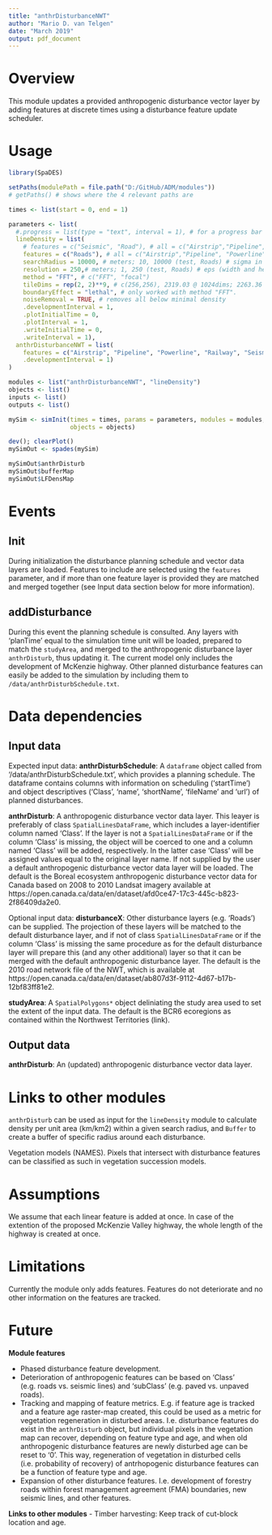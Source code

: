 ```yaml
---
title: "anthrDisturbanceNWT"
author: "Mario D. van Telgen"
date: "March 2019"
output: pdf_document
---
```


# Overview

This module updates a provided anthropogenic disturbance vector layer by adding features at discrete times using a disturbance feature update scheduler.

# Usage

```r
library(SpaDES)

setPaths(modulePath = file.path("D:/GitHub/ADM/modules"))
# getPaths() # shows where the 4 relevant paths are

times <- list(start = 0, end = 1)

parameters <- list(
  #.progress = list(type = "text", interval = 1), # for a progress bar
  lineDensity = list(
    # features = c("Seismic", "Road"), # all = c("Airstrip","Pipeline", "Powerline", "Railway", "Road", "Seismic", "Unknown")
    features = c("Roads"), # all = c("Airstrip","Pipeline", "Powerline", "Railway", "Road", "Seismic", "Unknown") # use "disturbanceX" 'Roads' if lineFeatures are 
    searchRadius = 10000, # meters; 10, 10000 (test, Roads) # sigma in gaussian, xmax in uniform
    resolution = 250,# meters; 1, 250 (test, Roads) # eps (width and height of pixels)
    method = "FFT", # c("FFT", "focal")
    tileDims = rep(2, 2)**9, # c(256,256), 2319.03 @ 1024dims; 2263.36 secs @ 2048dims
    boundaryEffect = "lethal", # only worked with method "FFT".
    noiseRemoval = TRUE, # removes all below minimal density
    .developmentInterval = 1,
    .plotInitialTime = 0,
    .plotInterval = 1,
    .writeInitialTime = 0,
    .writeInterval = 1),
  anthrDisturbanceNWT = list(
    features = c("Airstrip", "Pipeline", "Powerline", "Railway", "Seismic", "Unknown"), # all = c("Airstrip","Pipeline", "Powerline", "Railway", "Road", "Seismic", "Unknown")
    .developmentInterval = 1)
)

modules <- list("anthrDisturbanceNWT", "lineDensity")
objects <- list()
inputs <- list()
outputs <- list()

mySim <- simInit(times = times, params = parameters, modules = modules,
                 objects = objects)

dev(); clearPlot()
mySimOut <- spades(mySim)

mySimOut$anthrDisturb
mySimOut$bufferMap
mySimOut$LFDensMap

```

# Events

## Init
During initialization the disturbance planning schedule and vector data layers are loaded.
Features to include are selected using the `features` parameter, and if more than one feature layer is provided they are matched and merged together (see Input data section below for more information).

## addDisturbance
During this event the planning schedule is consulted. Any layers with 'planTime' equal to the simulation time unit will be loaded, prepared to match the `studyArea`, and merged to the anthropogenic disturbance layer `anthrDisturb`, thus updating it.
The current model only includes the development of McKenzie highway. Other planned disturbance features can easily be added to the simulation by including them to `/data/anthrDisturbSchedule.txt`.


# Data dependencies

## Input data

Expected input data:
**anthrDisturbSchedule**: A `dataframe` object called from '/data/anthrDisturbSchedule.txt', which provides a planning schedule. The dataframe contains columns with information on scheduling ('startTime') and object descriptives ('Class', 'name', 'shortName', 'fileName' and 'url') of planned disturbances.

**anthrDisturb**: A anthropogenic disturbance vector data layer. This leayer is preferably of class `SpatialLinesDataFrame`, which includes a layer-identifier column named 'Class'. If the layer is not a `SpatialLinesDataFrame` or if the column 'Class' is missing, the object will be coerced to one and a column named 'Class' will be added, respectively. In the latter case 'Class' will be assigned values equal to the original layer name. If not supplied by the user a default anthropogenic disturbance vector data layer will be loaded. 
The default is the Boreal ecosystem anthropogenic disturbance vector data for Canada based on 2008 to 2010 Landsat imagery available at https://open.canada.ca/data/en/dataset/afd0ce47-17c3-445c-b823-2f86409da2e0.

Optional input data:
**disturbanceX**: Other disturbance layers (e.g. 'Roads') can be supplied. The projection of these layers will be matched to the default disturbance layer, and if not of class `SpatialLinesDataFrame` or if the column 'Class' is missing the same procedure as for the default disturbance layer will prepare this (and any other additional) layer so that it can be merged with the default anthropogenic disturbance layer.
The default is the 2010 road network file of the NWT, which is available at https://open.canada.ca/data/en/dataset/ab807d3f-9112-4d67-b17b-12bf83ff81e2.

**studyArea**: A `SpatialPolygons*` object deliniating the study area used to set the extent of the input data.
The default is the BCR6 ecoregions as contained within the Northwest Territories (link).


## Output data

**anthrDisturb**: An (updated) anthropogenic disturbance vector data layer.

# Links to other modules

`anthrDisturb` can be used as input for the `lineDensity` module to calculate density per unit area (km/km2) within a given search radius, and `Buffer` to create a buffer of specific radius around each disturbance.

Vegetation models (NAMES). Pixels that intersect with disturbance features can be classified as such in vegetation succession models.

# Assumptions
We assume that each linear feature is added at once. In case of the extention of the proposed McKenzie Valley highway, the whole length of the highway is created at once.

# Limitations
Currently the module only adds features. Features do not deteriorate and no other information on the features are tracked.


# Future

**Module features**

- Phased disturbance feature development.
- Deterioration of anthropogenic features can be based on 'Class' (e.g. roads vs. seismic lines) and 'subClass' (e.g. paved vs. unpaved roads).
- Tracking and mapping of feature metrics. E.g. if feature age is tracked and a feature age raster-map created, this could be used as a metric for vegetation regeneration in disturbed areas. I.e. disturbance features do exist in the `anthrDisturb` object, but individual pixels in the vegetation map can recover, depending on feature type and age, and when old anthropogenic disturbance features are newly disturbed age can be reset to '0'. This way, regeneration of vegetation in disturbed cells (i.e. probability of recovery) of antrhopogenic disturbance features can be a function of feature type and age.
- Expansion of other disturbance features. I.e. development of forestry roads within forest management agreement (FMA) boundaries, new seismic lines, and other features.

**Links to other modules**
- Timber harvesting: Keep track of cut-block location and age.
